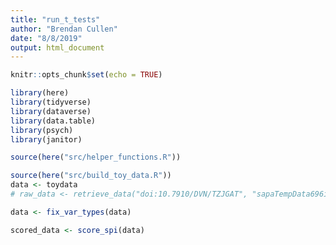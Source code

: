 ```yaml
---
title: "run_t_tests"
author: "Brendan Cullen"
date: "8/8/2019"
output: html_document
---
```


```r
knitr::opts_chunk$set(echo = TRUE)

library(here)
library(tidyverse)
library(dataverse)
library(data.table)
library(psych)
library(janitor)
```


```r
source(here("src/helper_functions.R"))

source(here("src/build_toy_data.R"))
data <- toydata
# raw_data <- retrieve_data("doi:10.7910/DVN/TZJGAT", "sapaTempData696items22dec2015thru07feb2017.tab")

data <- fix_var_types(data)

scored_data <- score_spi(data)
```

